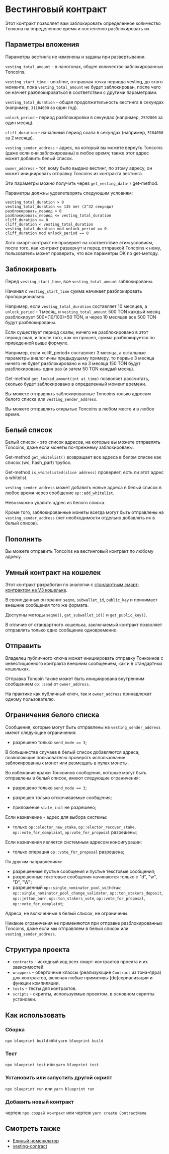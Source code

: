 # Вестинговый контракт

Этот контракт позволяет вам заблокировать определенное количество Тонкона на определенное время и постепенно разблокировать их.

## Параметры вложения

Параметры вестинга не изменены и заданы при развертывании.

`vesting_total_amount` - в нанотонах, общее количество заблокированных Toncoins.

`vesting_start_time` - unixtime, отправная точка периода vesting, до этого момента, пока `vesting_total_amount` не будет заблокирован, после чего он начнет разблокироваться в соответствии с другими параметрами.

`vesting_total_duration` - общая продолжительность вестинга в секундах (например, `31104000` за один год).

`unlock_period` - период разблокировки в секундах (например, `2592000` за один месяц).

`cliff_duration` - начальный период скала в секундах (например, `5184000` за 2 месяца).

`vesting_sender_address` - адрес, на который вы можете вернуть Toncoins (даже если они заблокированы) в любое время; также этот адрес может добавить белый список.

`owner_address` - тот, кому было выдано вестинг, по этому адресу, он может инициировать отправку Toncoins из контракта вестинга.

Эти параметры можно получить через `get_vesting_data()` get-method.

Параметры должны удовлетворять следующим условиям:

```
vesting_total_duration > 0
vesting_total_duration <= 135 лет (2^32 секунды)
разблокировать_период > 0
разблокировать_период <= vesting_total_duration
cliff_duration >= 0
cliff_duration < vesting_total_duration
vesting_total_duration mod unlock_period == 0
cliff_duration mod unlock_period == 0 

```

Хотя смарт-контракт не проверяет на соответствие этим условиям, после того, как контракт развернут и перед отправкой Toncoins к нему, пользователь может проверить, что все параметры OK по get-методу.

## Заблокировать

Перед `vesting_start_time`, все `vesting_total_amount` заблокированы.

Начиная с `vesting_start_time` сумма начинает разблокировать пропорционально.

Например, если `vesting_total_duration` составляет 10 месяцев, а `unlock_period` - 1 месяц, и `vesting_total_amount` 500 TON каждый месяц разблокирует 500\*(10/100)=50 TON, и через 10 месяцев все 500 TON будут разблокированы.

Если существует период скалы, ничего не разблокировано в этот период скал, и после того, как он прошел, сумма разблокируется по приведенной выше формуле.

Например, если «cliff_period» составляет 3 месяца, а остальные параметры аналогичны предыдущему примеру. то первые 3 месяца ничего не будет разблокировано и на 3 месяца 150 TON будут разблокированы один раз (и затем 50 TON каждый месяц).

Get-method `get_locked_amount(int at_time)` позволяет рассчитать, сколько будет заблокировано в определенный момент времени.

Вы можете отправлять заблокированные Toncoins только адресам белого списка или `vesting_sender_address`.

Вы можете отправлять открытые Toncoins в любом месте и в любое время.

## Белый список

Белый список - это список адресов, на которые вы можете отправлять Toncoins, даже если монеты по-прежнему заблокированы.

Get-method `get_whitelist()` возвращает все адреса в белом списке как список (wc, hash_part) трубок.

Get-method `is_whitelisted(slice address)` проверяет, есть ли этот адрес в whitelist.

`vesting_sender_address` может добавить новые адреса в белый список в любое время через сообщение `op::add_whitelist`.

Невозможно удалить адрес из белого списка.

Кроме того, заблокированные монеты всегда могут быть отправлены на `vesting_sender_address` (нет необходимости отдельно добавлять их в белый список).

## Пополнить

Вы можете отправить Toncoins на вестинговый контракт по любому адресу.

## Умный контракт на кошелек

Этот контракт разработан по аналогии с [стандартным смарт-контрактом на V3 кошелька](https://github.com/ton-blockchain/ton/blob/master/crypto/smartcont/wallet3-code.fc).

В своих данных он хранит `seqno`, `subwallet_id`, `public_key` и принимает внешние сообщения того же формата.

Доступны методы `seqno()`, `get_subwallet_id()` и `get_public_key()`.

В отличие от стандартного кошелька, заключаемый контракт позволяет отправлять только одно сообщение одновременно.

## Отправить

Владелец публичного ключа может инициировать отправку Тонкоинов с инвестиционного контракта внешним сообщением, как и в стандартных кошельках.

Отправка Toncoin также может быть инициирована внутренним сообщением `op::send` от `owner_address`.

На практике как публичный ключ, так и `owner_address` принадлежат одному пользователю.

## Ограничения белого списка

Сообщения, которые могут быть отправлены на `vesting_sender_address` имеют следующие ограничения:

- разрешено только `send_mode == 3`;

В большинстве случаев в белый список добавляются адреса, позволяющие пользователю проверять использование заблокированных монет или размещать в пулах монеты.

Во избежание кражи Тонкоинов сообщения, которые могут быть отправлены в белый список, имеют следующие ограничения:

- разрешено только `send_mode == 3`;

- разрешен только отскочиваемые сообщения;

- приложение `state_init` не разрешено;

Если назначение - адрес для выбора системы:

- только `op::elector_new_stake`, `op::elector_recover_stake`, `op::vote_for_complaint`, `op:vote_for_proposal` разрешены;

Если назначения является системным адресом конфигурации:

- только операция `op::vote_for_proposal` разрешена;

По другим направлениям:

- разрешенные пустые сообщения и пустые текстовые сообщения;
- разрешенные текстовые сообщения начинаются только с "d", "w", "D", "W";
- разрешенный `op::single_nominator_pool_withdraw`, `op::single_nominator_pool_change_validator`, `op::ton_stakers_deposit`, `op::jetton_burn`, `op::ton_stakers_vote`, `op::vote_for_proposal`, `op::vote_for_complaint`;

Адреса, не включенные в белый список, не ограничены.

Никакие ограничения не применяются при отправке разблокированных Toncoins, даже если мы отправляем в белый список или `vesting_sender_address`.

## Структура проекта

- `contracts` - исходный код всех смарт-контрактов проекта и их зависимостей.
- `wrappers` - оберточные классы (реализующие `Contract` из тона-ядра) для контрактов, включая любые примитивы [de]сериализации и функции компиляции.
- `tests` - тесты для контрактов.
- `scripts` - скрипты, используемые проектом, в основном скрипты установки.

## Как использовать

### Сборка

`npx blueprint build` или `yarn blueprint build`

### Тест

`npx blueprint test` или `yarn blueprint test`

### Установить или запустить другой скрипт

`npx blueprint run` или `yarn blueprint run`

### Добавить новый контракт

чертеж `npx создай контракт` или чертеж `yarn create ContractName`

## Смотреть также

- [Единый номенклатор](/v3/documentation/smart-contracts/contracts-specs/single-nominator-pool)
- [vesting-contract](https://github.com/ton-blockchain/vesting-contract)
